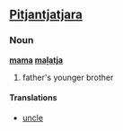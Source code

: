 ==[[Pitjantjatjara]]==
===Noun===
'''[[mama]] [[maḻatja]]'''

# father's younger brother

====Translations====
*[[uncle]]